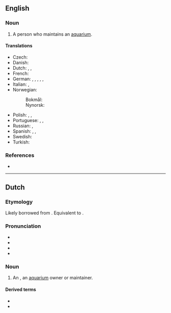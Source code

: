 ==English==

===Noun===
{{en-noun}}

# A person who maintains an [[aquarium]].

====Translations====
{{trans-top|a person who maintains an aquarium}}
* Czech: {{t|cs|akvarista|m}}
* Danish: {{t|da|akvarist|c}}
* Dutch: {{t+|nl|aquarist|m}}, {{t|nl|aquariumhouder|m}}, {{t|nl|aquariumhoudster|f}}
* French: {{t+|fr|aquariophile|m|f}}
* German: {{t+|de|Aquarianer|m}}, {{t|de|Aquarianerin|f}}, {{t|de|Aquarienliebhaber|m}}, {{t|de|Aquarienliebhaberin|f}}, {{t|de|Aquarist|m}}, {{t|de|Aquaristin|f}}
* Italian: {{t+|it|acquariofilo|m}}, {{t+|it|acquariofila|f}}
* Norwegian:
*: Bokmål: {{t|nb|akvarist|m}}
*: Nynorsk: {{t|nn|akvarist|m}}
{{trans-mid}}
* Polish: {{t+|pl|akwarysta|m}}, {{t|pl|akwarystka|f}}, {{t+|pl|akwariarz|m}} {{qualifier|colloquial}}
* Portuguese: {{t+|pt|aquarista|m|f}}, {{t|pt|aquariófilo|m}}, {{t|pt|aquariófila|f}}
* Russian: {{t+|ru|аквариуми́ст|m}}, {{t+|ru|аквариуми́стка|f}}
* Spanish: {{t|es|acuarista|m|f}}, {{t|es|acuariófilo|m}}, {{t|es|acuariófila|f}}
* Swedish: {{t+|sv|akvarist|c}}
* Turkish: {{t+|tr|akvarist}}
{{trans-bottom}}

===References===
* {{R:Dictionary.com}}

----

==Dutch==

===Etymology===
Likely borrowed from {{bor|nl|en|aquarist}}. Equivalent to {{suf|nl|aquarium|ist}}.

===Pronunciation===
* {{IPA|nl|/ˌaː.kʋaːˈrɪst/}}
* {{audio|nl|Nl-aquarist.ogg|Audio}}
* {{hyphenation|nl|aqua|rist}}
* {{rhymes|nl|ɪst}}

===Noun===
{{nl-noun|m|-en|-}}

# An {{l|en|aquarist}}, an [[aquarium]] owner or maintainer. {{defdate|from 1930s}}

====Derived terms====
* {{l|nl|aquaristiek}}
* {{l|nl|aquaristisch}}
